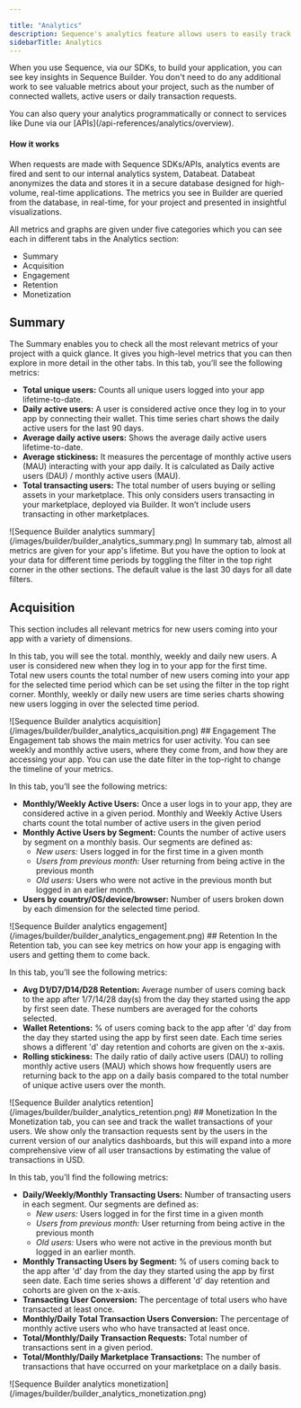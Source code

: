 ---

title: "Analytics"
description: Sequence's analytics feature allows users to easily track key metrics in Sequence Builder without additional work. By using Sequence SDKs/APIs, analytics events are sent to Databeat for real-time storage and visualization.
sidebarTitle: Analytics
---



When you use Sequence, via our SDKs, to build your application, you can see key insights in Sequence Builder. 
You don't need to do any additional work to see valuable metrics about your project, such as the number
of connected wallets, active users or daily transaction requests.

<Tip>
You can also query your analytics programmatically or connect to services like Dune via our [APIs](/api-references/analytics/overview).
</Tip>

#### How it works

When requests are made with Sequence SDKs/APIs, analytics events are fired and sent to our internal analytics system, Databeat.
Databeat anonymizes the data and stores it in a secure database designed for high-volume, real-time applications. The metrics you see in Builder are 
queried from the database, in real-time, for your project and presented in insightful visualizations. 

All metrics and graphs are given under five categories which you can see each in different tabs in the Analytics section:
- Summary
- Acquisition
- Engagement
- Retention
- Monetization

## Summary

The Summary enables you to check all the most relevant metrics of your project with a quick glance. It gives you high-level metrics that you can then explore in more detail in the other tabs.
In this tab, you’ll see the following metrics:
- **Total unique users:** Counts all unique users logged into your app lifetime-to-date.
- **Daily active users:** A user is considered active once they log in to your app by connecting their wallet. This time series chart shows the daily active users for the last 90 days.
- **Average daily active users:** Shows the average daily active users lifetime-to-date.
- **Average stickiness:** It measures the percentage of monthly active users (MAU) interacting with your app daily. It is calculated as Daily active users (DAU) / monthly active users (MAU).
- **Total transacting users:** The total number of users buying or selling assets in your marketplace. This only considers users transacting in your marketplace, deployed via Builder. It won’t include users transacting in other marketplaces.
<Frame>
![Sequence Builder analytics summary](/images/builder/builder_analytics_summary.png)
</Frame>
<Tip> 
In summary tab, almost all metrics are given for your app's lifetime. But you have the option to look at your data for different time periods
by toggling the filter in the top right corner in the other sections. The default value is the last 30 days for all date filters.
</Tip> 

## Acquisition
This section includes all relevant metrics for new users coming into your app with a variety of dimensions.

In this tab, you will see the total. monthly, weekly and daily new users. A user is considered new when they log in to your app for the first time.  
Total new users counts the total number of new users coming into your app for the selected time period which can be set using the filter in the top right corner.
Monthly, weekly or daily new users are time series charts showing new users logging in over the selected time period.
<Frame>
![Sequence Builder analytics acquisition](/images/builder/builder_analytics_acquisition.png)
</Frame>
## Engagement
The Engagement tab shows the main metrics for user activity. You can see weekly and monthly active users, where they come from, and how they are accessing your app.
You can use the date filter in the top-right to change the timeline of your metrics.

In this tab, you’ll see the following metrics:
- **Monthly/Weekly Active Users:** Once a user logs in to your app, they are considered active in a given period.
Monthly and Weekly Active Users charts count the total number of active users in the given period
- **Monthly Active Users by Segment:** Counts the number of active users by segment on a monthly basis. Our segments are defined as:
    - *New users:* Users logged in for the first time in a given month
    - *Users from previous month:* User returning from being active in the previous month
    - *Old users:* Users who were not active in the previous month but logged in an earlier month.
- **Users by country/OS/device/browser:** Number of users broken down by each dimension for the selected time period.
<Frame>
![Sequence Builder analytics engagement](/images/builder/builder_analytics_engagement.png)
</Frame>
## Retention
In the Retention tab, you can see key metrics on how your app is engaging with users and getting them to come back.

In this tab, you’ll see the following metrics:
- **Avg D1/D7/D14/D28 Retention:** Average number of users coming back to the app after 1/7/14/28 day(s) from the day they started using the app by first seen date. These numbers are averaged for the cohorts selected.
- **Wallet Retentions:** % of users coming back to the app after 'd' day from the day they started using the app by first seen date. Each time series shows a different 'd' day retention and cohorts are given on the x-axis.
- **Rolling stickiness:** The daily ratio of daily active users (DAU) to rolling monthly active users (MAU) which shows how frequently users are returning back to the app on a daily basis compared to the total number of unique active users over the month.
<Frame>
![Sequence Builder analytics retention](/images/builder/builder_analytics_retention.png)
</Frame>
## Monetization
In the Monetization tab, you can see and track the wallet transactions of your users. We show only the transaction requests sent by the users in the current version of our analytics dashboards, but this will expand into a more comprehensive view of all user transactions by estimating the value of transactions in USD.

In this tab, you’ll find the following metrics:

- **Daily/Weekly/Monthly Transacting Users:** Number of transacting users in each segment. Our segments are defined as:
  - *New users:* Users logged in for the first time in a given month
  - *Users from previous month:* User returning from being active in the previous month
  - *Old users:* Users who were not active in the previous month but logged in an earlier month.
- **Monthly Transacting Users by Segment:** % of users coming back to the app after 'd' day from the day they started using the app by first seen date. Each time series shows a different 'd' day retention and cohorts are given on the x-axis.
- **Transacting User Conversion:** The percentage of total users who have transacted at least once.
- **Monthly/Daily Total Transaction Users Conversion:** The percentage of monthly active users who who have transacted at least once.
- **Total/Monthly/Daily Transaction Requests:** Total number of transactions sent in a given period.
- **Total/Monthly/Daily Marketplace Transactions:** The number of transactions that have occurred on your marketplace on a daily basis.
<Frame>
![Sequence Builder analytics monetization](/images/builder/builder_analytics_monetization.png)
</Frame>